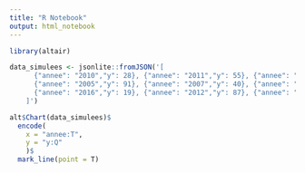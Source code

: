 ```yaml
---
title: "R Notebook"
output: html_notebook
---
```


```r
library(altair)
```

```r
data_simulees <- jsonlite::fromJSON('[
      {"annee": "2010","y": 28}, {"annee": "2011","y": 55}, {"annee": "2018","y": 43},
      {"annee": "2005","y": 91}, {"annee": "2007","y": 40}, {"annee": "2015","y": 53},
      {"annee": "2016","y": 19}, {"annee": "2012","y": 87}, {"annee": "2008","y": 75}
    ]')
```


```r
alt$Chart(data_simulees)$
  encode(
    x = "annee:T",
    y = "y:Q"
    )$
  mark_line(point = T)
```